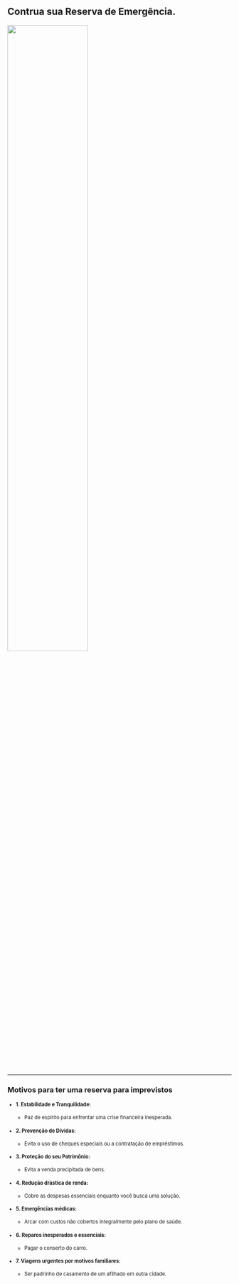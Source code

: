 ## Contrua sua Reserva de Emergência. {#reserva}

::: {.h-center}
![](imagens/reserva1.jpeg){width="60%"}
:::

---

### [Motivos para ter uma reserva para imprevistos]{.blue}

::: {.no-bullets-level-1 style="font-size: 0.8em;"}

- #### 1. Estabilidade e Tranquilidade:
  * Paz de espírito para enfrentar uma crise financeira inesperada.

- #### 2. Prevenção de Dívidas:
  * Evita o uso de cheques especiais ou a contratação de empréstimos.

- #### 3. Proteção do seu Patrimônio:
  * Evita a venda precipitada de bens.

- #### 4. Redução drástica de renda:
  * Cobre as despesas essenciais enquanto você busca uma solução.

- #### 5. Emergências médicas:
  * Arcar com custos não cobertos integralmente pelo plano de saúde.

- #### 6. Reparos inesperados e essenciais:
  * Pagar o conserto do carro.

- #### 7. Viagens urgentes por motivos familiares:
  * Ser padrinho de casamento de um afilhado em outra cidade.

:::

